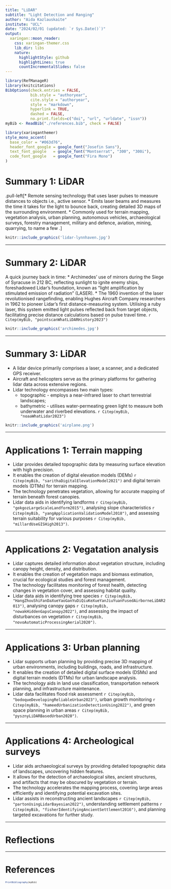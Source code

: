 ```yaml
---
title: "LiDAR"
subtitle: "Light Detection and Ranging"
author: "Aida Kazlauskaite"
institute: "UCL"
date: "2024/02/01 (updated: `r Sys.Date()`)"
output:
  xaringan::moon_reader:
    css: xaringan-themer.css
    lib_dir: libs
    nature:
      highlightStyle: github
      highlightLines: true
      countIncrementalSlides: false
---
```

```r
library(RefManageR)
library(knitcitations)
BibOptions(check.entries = FALSE,
           bib.style = "authoryear",
           cite.style = "authoryear",
           style = "markdown",
           hyperlink = TRUE,
           dashed = FALSE,
           no.print.fields=c("doi", "url", "urldate", "issn"))
myBib <- ReadBib("./references.bib", check = FALSE)

```

```r
library(xaringanthemer)
style_mono_accent(
  base_color = "#063d76",
  header_font_google = google_font("Josefin Sans"),
  text_font_google   = google_font("Montserrat", "300", "300i"),
  code_font_google   = google_font("Fira Mono")
)
```

# Summary 1: LiDAR

.pull-left[* Remote sensing technology that uses laser pulses to measure distances to objects i.e., active sensor.
* Emits laser beams and measures the time it takes for the light to bounce back, creating detailed 3D maps of the surrounding environment.
* Commonly used for terrain mapping, vegetation analysis, urban planning, autonomous vehicles, archaeological surveys, forestry management, military and defence, aviation, mining, quarrying, to name a few .]

```r

knitr::include_graphics('lidar-lynnhaven.jpg')
```
---

# Summary 2: LiDAR

A quick journey back in time:
* Archimedes' use of mirrors during the Siege of Syracuse in 212 BC, reflecting sunlight to ignite enemy ships, foreshadowed Lidar's foundation, known as "light amplification by stimulated emission of radiation" (LASER).
* The 1960 invention of the laser revolutionised rangefinding, enabling Hughes Aircraft Company researchers in 1962 to pioneer Lidar's first distance-measuring system. Utilising a ruby laser, this system emitted light pulses reflected back from target objects, facilitating precise distance calculations based on pulse travel time.  `r Citep(myBib, "pointscanWhatLiDARHistory2023")`

```r

knitr::include_graphics('archimedes.jpg')
```
---

# Summary 3: LiDAR

* A lidar device primarily comprises a laser, a scanner, and a dedicated GPS receiver. 
* Aircraft and helicopters serve as the primary platforms for gathering lidar data across extensive regions.
* Lidar technology encompasses two main types:
  * topographic - employs a near-infrared laser to chart terrestrial landscapes;
  * bathymetric - utilises water-permeating green light to measure both underwater and riverbed elevations.
  `r Citep(myBib, "noaaWhatLidar2023")`

```r

knitr::include_graphics('airplane.png')
```
---

# Applications 1: Terrain mapping

* Lidar provides detailed topographic data by measuring surface elevation with high precision.
* It enables the creation of digital elevation models (DEMs) `r Citep(myBib, "sarithaDigitalElevationModel2021")` and digital terrain models (DTMs) for terrain mapping.
* The technology penetrates vegetation, allowing for accurate mapping of terrain beneath forest canopies.
* Lidar data aids in identifying landforms `r Citep(myBib, "gokgozLargeScaleLandform2015")`, analysing slope characteristics `r Citep(myBib, "yangApplicationValidationModel2018")`, and assessing terrain suitability for various purposes `r Citep(myBib, "millardUseGISHigh2013")`.

---

# Applications 2: Vegatation analysis

* Lidar captures detailed information about vegetation structure, including canopy height, density, and distribution.
* It enables the creation of vegetation maps and biomass estimation, crucial for ecological studies and forest management.
* The technology facilitates monitoring of forest health, detecting changes in vegetation cover, and assessing habitat quality.
* Lidar data aids in identifying tree species `r Citep(myBib, "HangZhouShiFanDaXueYaoGanYuDiQiuKeXueYanJiuYuanFusedAirborneLiDAR2013")`, analysing canopy gaps `r Citep(myBib, "nowakHiddenGapsCanopy2022")`, and assessing the impact of disturbances on vegetation `r Citep(myBib, "novoAutomaticProcessingAerial2020")`.

---

# Applications 3: Urban planning

* Lidar supports urban planning by providing precise 3D mapping of urban environments, including buildings, roads, and infrastructure.
* It enables the creation of detailed digital surface models (DSMs) and digital terrain models (DTMs) for urban landscape analysis.
* The technology aids in land use classification, transportation network planning, and infrastructure maintenance.
* Lidar data facilitates flood risk assessment `r Citep(myBib, "bodoqueDevelopingReliableUrban2023")`, urban growth monitoring `r Citep(myBib, "hameedUrbanizationDetectionUsing2022")`, and green space planning in urban areas `r Citep(myBib, "pysznyLiDARBasedUrban2020")`.

---

# Applications 4: Archeological surveys

* Lidar aids archaeological surveys by providing detailed topographic data of landscapes, uncovering hidden features.
* It allows for the detection of archaeological sites, ancient structures, and artifacts that may be obscured by vegetation or terrain.
* The technology accelerates the mapping process, covering large areas efficiently and identifying potential excavation sites.
* Lidar assists in reconstructing ancient landscapes `r Citep(myBib, "partonUsingLidarBayesian2022")`, understanding settlement patterns `r Citep(myBib, "fisherIdentifyingAncientSettlement2016")`, and planning targeted excavations for further study.

---

# Reflections


---
# References
<small>
<small>
<small>
```r
PrintBibliography(myBib)
```
</small>
</small>
</small>